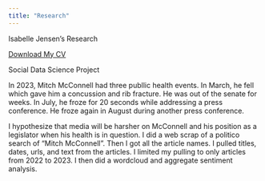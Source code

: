 ```yaml
---
title: "Research"
---
```


Isabelle Jensen's Research

[Download My CV](Jensen CV.pdf)

Social Data Science Project

In 2023, Mitch McConnell had three publlic health events. In March, he fell which gave him a concussion and rib fracture. He was out of the senate for weeks. In July, he froze for 20 seconds while addressing a press conference. He froze again in August during another press conference. 

I hypothesize that media will be harsher on McConnell and his position as a legislator when his health is in question. 
I did a web scrap of a politico search of "Mitch McConnell". Then I got all the article names. I pulled titles, dates, urls, and text from the articles. I limited my pulling to only articles from 2022 to 2023. I then did a wordcloud and aggregate sentiment analysis. 



